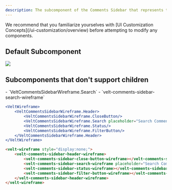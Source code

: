 ```yaml
---
description: The subcomponent of the Comments Sidebar that represents the Header of the Sidebar
---
```


<Note>
We recommend that you familiarize yourselves with [UI Customization Concepts](/ui-customization/overview) before attempting to modify any components.
</Note>



## Default Subcomponent
![](/images/customization/sidebar-header.png)

## Subcomponents that don't support children

<Tabs>

<Tab title="React / Next.js">
- `VeltCommentsSidebarWireframe.Search`
</Tab>

<Tab title="Other Frameworks">
- `velt-comments-sidebar-search-wireframe`
</Tab>
</Tabs>

<RequestExample>

```jsx React / Next.js
<VeltWireframe>
    <VeltCommentsSidebarWireframe.Header>
        <VeltCommentsSidebarWireframe.CloseButton/>
        <VeltCommentsSidebarWireframe.Search placeholder="Search Comments" />
        <VeltCommentsSidebarWireframe.Status/>
        <VeltCommentsSidebarWireframe.FilterButton/>
    </VeltCommentsSidebarWireframe.Header>
</VeltWireframe>
```

```HTML HTML
<velt-wireframe style="display:none;">
    <velt-comments-sidebar-header-wireframe>
        <velt-comments-sidebar-close-button-wireframe></velt-comments-sidebar-close-button-wireframe>
        <velt-comments-sidebar-search-wireframe placeholder="Search Comments"></velt-comments-sidebar-search-wireframe>
        <velt-comments-sidebar-status-wireframe></velt-comments-sidebar-status-wireframe>
        <velt-comments-sidebar-filter-button-wireframe></velt-comments-sidebar-filter-button-wireframe>
    </velt-comments-sidebar-header-wireframe>
</velt-wireframe>
```
</RequestExample>

